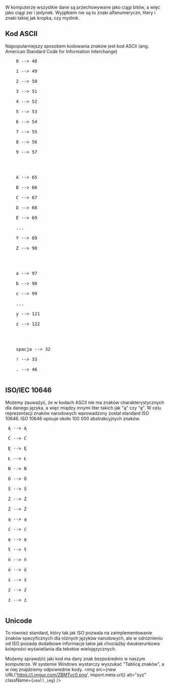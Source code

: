 
<br/>
W komputerze wszystkie dane są przechowywane jako ciągi bitów, a więc jako ciągi zer i jedynek.
Wyjątkiem nie są tu znaki alfanumeryczn, litery i znaki takiej jak kropka, czy myślnik.

## Kod ASCII
Najpopularniejszy sposobem kodowania znaków jest kod ASCII (ang. American Standard Code for Information Interchange)
<br/>
<Dropdown title="Kody ASCII wybranych znaków">
<pre className="dropdown_text">
    0 --> 48 <br/>
    1 --> 49 <br/>
    2 --> 50 <br/>
    3 --> 51 <br/>
    4 --> 52 <br/>
    5 --> 53 <br/>
    6 --> 54 <br/>
    7 --> 55 <br/>
    8 --> 56 <br/>
    9 --> 57 <br/>
    <br/><br/>
    A --> 65 <br/>
    B --> 66 <br/>
    C --> 67 <br/>
    D --> 68 <br/>
    E --> 69 <br/>
    ... <br/>
    Y --> 89 <br/>
    Z --> 90 <br/>
    <br/><br/>
    a --> 97 <br/>
    b --> 98 <br/>
    c --> 99 <br/>
    ... <br/>
    y --> 121 <br/>
    z --> 122 <br/>
    <br/><br/>
    spacja --> 32 <br/>
    ! --> 33 <br/>
    . --> 46 <br/>
</pre>
</Dropdown>

## ISO/IEC 10646
Możemy zauważyć, że w kodach ASCII nie ma znaków charakterystycznych dla danego języka, a więc między innymi
liter takich jak "ą" czy "ę". W celu reprezentacji znaków narodowych wprowadzony został standard ISO 10646. 
ISO 10646 opisuje około 100 000 abstrakcyjnych znaków.
<br/>
<Dropdown title="Polskie litery w ISO">
<pre className="dropdown_text">
 Ą --> &#260 <br/>
 Ć --> &#262 <br/>
 Ę --> &#280 <br/>
 Ł --> &#321 <br/>
 Ń --> &#323 <br/>
 Ó --> &#211 <br/>
 Ś --> &#346 <br/>
 Ź --> &#377 <br/>
 Ż --> &#379 <br/>
 ą --> &#261 <br/>
 ć --> &#263 <br/>
 ę --> &#281 <br/>
 ł --> &#322 <br/>
 ń --> &#324 <br/>
 ó --> &#243 <br/>
 ś --> &#347 <br/>
 ź --> &#378 <br/>
 ż --> &#380 <br/>
</pre>
</Dropdown>

## Unicode
To również standard, który tak jak ISO pozwala na zaimplementowanie znaków specyficznych dla różnych języków narodowych, 
ale w odróżnieniu od ISO posiada dodatkowe informacje takie jak chociażby dwukierunkowa kolejności wyświetlania dla tekstów wielojęzycznych.

Możemy sprawdzić jaki kod ma dany znak bezpośrednio w naszym komputerze. W systemie Windows wystarczy wyszukać "Tablicę znaków", a w niej 
znajdziemy odpowiednie kody.
<img src={new URL('https://i.imgur.com/ZBMTvc0.png', import.meta.url)} alt="xyz" className={`small_img`} />
